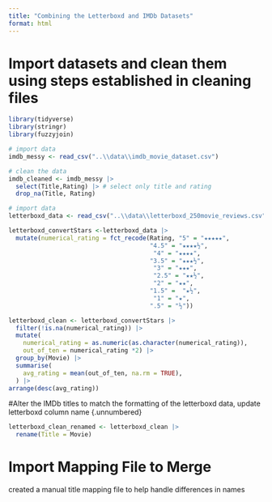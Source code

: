 ```yaml
---
title: "Combining the Letterboxd and IMDb Datasets"
format: html
---
```


# Import datasets and clean them using steps established in cleaning files {.unnumbered}
```r
library(tidyverse)
library(stringr)
library(fuzzyjoin)

# import data
imdb_messy <- read_csv("..\\data\\imdb_movie_dataset.csv")

# clean the data
imdb_cleaned <- imdb_messy |>
  select(Title,Rating) |> # select only title and rating
  drop_na(Title, Rating)

# import data
letterboxd_data <- read_csv("..\\data\\letterboxd_250movie_reviews.csv")

letterboxd_convertStars <-letterboxd_data |>
  mutate(numerical_rating = fct_recode(Rating, "5" = "★★★★★",
                                       "4.5" = "★★★★½", 
                                        "4" = "★★★★",
                                       "3.5" = "★★★½",
                                        "3" = "★★★",
                                        "2.5" = "★★½", 
                                        "2" = "★★",
                                       "1.5" =  "★½",
                                        "1" = "★",
                                       ".5" = "½"))

letterboxd_clean <- letterboxd_convertStars |>
  filter(!is.na(numerical_rating)) |>
  mutate(
    numerical_rating = as.numeric(as.character(numerical_rating)),
    out_of_ten = numerical_rating *2) |>
  group_by(Movie) |>
  summarise(
    avg_rating = mean(out_of_ten, na.rm = TRUE),
  ) |> 
arrange(desc(avg_rating))
```
#Alter the IMDb titles to match the formatting of the letterboxd data, update letterboxd column name {.unnumbered}
```r


letterboxd_clean_renamed <- letterboxd_clean |>
  rename(Title = Movie)

```


# Import Mapping File to Merge {.unnumbered}
created a manual title mapping file to help handle differences in names

```r

```



